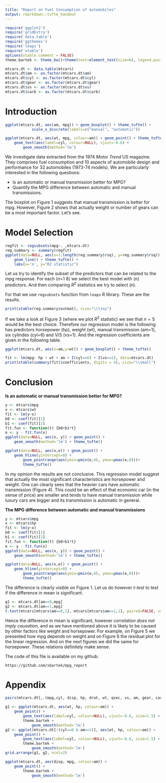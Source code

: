 ```yaml
---
title: "Report on Fuel Consumption of automobiles"
output: rmarkdown::tufte_handout
---
```


```r
require('ggplot2')
require('gridExtra')
require('data.table')
require('ggthemes')
require('leaps')
require('xtable')
options(xtable.comment = FALSE)
theme.bartek <- theme_bw()+theme(text=element_text(size=6), legend.position = "bottom")

mtcars.dt <- data.table(mtcars)
mtcars.dt$am <- as.factor(mtcars.dt$am)
mtcars.dt$cyl <- as.factor(mtcars.dt$cyl)
mtcars.dt$gear <- as.factor(mtcars.dt$gear)
mtcars.dt$vs <- as.factor(mtcars.dt$vs)
mtcars.dt$carb <- as.factor(mtcars.dt$carb)
```

# Introduction

```r
ggplot(mtcars.dt, aes(am, mpg)) + geom_boxplot() + theme_tufte() +
            scale_x_discrete(labels=c("manual", "automatic"))
```
```r
ggplot(mtcars.dt, aes(wt, mpg, colour=am)) + geom_point() + theme_tufte() +
    geom_text(aes(label=cyl, colour=NULL), vjust=-0.6) +
        geom_smooth(method='lm')
```

We investigate data extracted from the 1974 _Motor Trend_ US
magazine. They comprises fuel consumption and 10 aspects of automobile
design and performance for 32 automobiles (1973-74 models). We are
particularly interested in the following questions:

* Is an automatic or manual transmission better for MPG?
* Quantify the MPG difference between automatic and manual
  transmissions.


The boxplot on Figure 1 suggests that manual transmission is better
for mpg. However, Figure 2 shows that actually weight or number of
gears can be a most important factor. Let's see.


# Model Selection

```r
regfit <- regsubsets(mpg~. ,mtcars.dt)
reg.summary <- summary(regfit)
ggplot(data=NULL, aes(x=1:length(reg.summary$rsq), y=reg.summary$rsq)) +
    geom_line() + theme_tufte() +
    labs(x='n', y="R2 statistic")
```


Let us try to identify the subset of the predictors that can be
related to the mpg response. For each \(n=1 \ldots 8\) we select the
best model with \(n\) predictors. And then comparing $R^2$ statistics
we try to select \(n\).

For that we use `regsubsets` function
from `leaps` R library. These are the results.


```r
print(xtable(reg.summary$outmat), size="\\tiny")
```
If we take a look at Figure 3 (where we plot $R^2$ statistic)
we see that $n=5$ would be
the best choice. Therefore our regression model is the following has
predictors horsepower (hp), weight (wt), manual transmission (am=1),
six cylindes (cyl=6) and V/S (vs=1). And the regression coefficients are
given in the following table.

```r
ggplot(mtcars.dt, aes(x=am,y=wt)) + geom_boxplot() + theme_tufte()
```
```r
fit <- lm(mpg~ hp + wt + am + I(cyl==6) + I(vs==1), data=mtcars.dt)
print(xtable(summary(fit)$coefficients, digits = 4), size="\\small")
```


# Conclusion
**Is an automatic or manual transmission better for MPG?**

```r
y <- mtcars$mpg
x <- mtcars$wt
fit <- lm(y~x)
b0 <- coef(fit)[1]
b1 <- coef(fit)[2]
fit.fun <- function(t) {b0+b1*t}
e <- y - fit.fun(x)
ggplot(data=NULL, aes(x, y)) + geom_point() +
    geom_smooth(method='lm') + theme_tufte()
```

```r
ggplot(data=NULL, aes(x,e)) + geom_point() +
    geom_hline(yintercept=0) +
        geom_pointrange(aes(ymin=pmin(e,0), ymax=pmax(e,0)))+
        theme_tufte()
```
In my opinion the results are not conclusive. This regression model
suggest that actually the most significant characteristics are
horsepower and weight. One can clearly sees that the heavier cars
have automatic transmission (Figure 4). This could be an effect of
that economic car (in the sense of price) are smaller and tends to
have manual transmission while luxury cars are bigger and its
transmission is automatic in general.

**The MPG difference between automatic and manual transmissions**

```r
y <- mtcars$mpg
x <- mtcars$hp
fit <- lm(y~x)
b0 <- coef(fit)[1]
b1 <- coef(fit)[2]
fit.fun <- function(t) {b0+b1*t}
e <- y - fit.fun(x)
ggplot(data=NULL, aes(x, y)) + geom_point() +
    geom_smooth(method='lm') + theme_tufte()
```

```r
ggplot(data=NULL, aes(x,e)) + geom_point() +
    geom_hline(yintercept=0) +
        geom_pointrange(aes(ymin=pmin(e,0), ymax=pmax(e,0)))+
        theme_tufte()
```


The difference is clearly visible on Figure 1. Let us do however
_t-test_ to test if the difference in mean is significant.
```r
g1 <- mtcars.dt[am==0,mpg]
g2 <- mtcars.dt[am==1,mpg]
t.test(mtcars[mtcars$am==0,1], mtcars[mtcars$am==1,1], paired=FALSE, var.equal=FALSE)
```

Hence the difference in mean is significant, however _correlation does
not imply causation_, and as we have mentioned above it is likely to
be caused by other factors like weight and horsepower. For example,
on Figure 5 we presented how mpg depends on weight and on Figure 6 the
residual plot for the linear regression. And on the next figures we
did the same for horsepower. These relations definitely make sense.

The code of this file is available on my github:

`https://github.com/sbartek/mpg_report`

\newpage

# Appendix

```r
pairs(mtcars.dt[,.(mpg,cyl, disp, hp, drat, wt, qsec, vs, am, gear, carb)], panel = panel.smooth)
```

```r
g1 <- ggplot(mtcars.dt, aes(wt, hp, colour=am)) +
    geom_point() +
        geom_text(aes(label=cyl, colour=NULL), vjust=-0.6, size=1.5) +
        theme.bartek +
            geom_smooth(method='lm') 
g2 <- ggplot(mtcars.dt[!(cyl==8 & am==1)], aes(wt, hp, colour=am)) +
    geom_point() +
        geom_text(aes(label=cyl, colour=NULL), vjust=-0.6, size=1.5) +
        theme.bartek +
            geom_smooth(method='lm')
grid.arrange(g1, g2, ncol=2)
```



```r
ggplot(mtcars.dt, aes(disp, mpg, colour=am)) +
    geom_point() +
        theme.bartek +
            geom_smooth(method='lm') 

```

[^git]: https://github.com/sbartek/mpg_report










